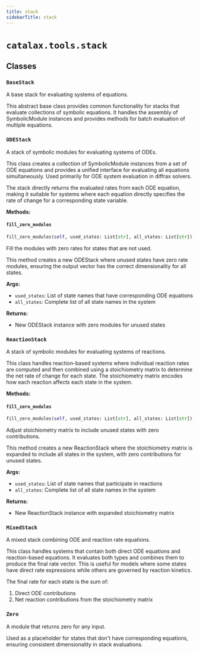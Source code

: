 ```yaml
---
title: stack
sidebarTitle: stack
---
```


# `catalax.tools.stack`

## Classes

### `BaseStack` <sup><a href="https://github.com/JR-1991/Catalax/blob/master/catalax/tools/stack.py#L19" target="_blank"><Icon icon="github" style="width: 14px; height: 14px;" /></a></sup>


A base stack for evaluating systems of equations.

This abstract base class provides common functionality for stacks that evaluate
collections of symbolic equations. It handles the assembly of SymbolicModule
instances and provides methods for batch evaluation of multiple equations.


### `ODEStack` <sup><a href="https://github.com/JR-1991/Catalax/blob/master/catalax/tools/stack.py#L116" target="_blank"><Icon icon="github" style="width: 14px; height: 14px;" /></a></sup>


A stack of symbolic modules for evaluating systems of ODEs.

This class creates a collection of SymbolicModule instances from a set of ODE
equations and provides a unified interface for evaluating all equations
simultaneously. Used primarily for ODE system evaluation in diffrax solvers.

The stack directly returns the evaluated rates from each ODE equation,
making it suitable for systems where each equation directly specifies
the rate of change for a corresponding state variable.


**Methods:**

#### `fill_zero_modules` <sup><a href="https://github.com/JR-1991/Catalax/blob/master/catalax/tools/stack.py#L164" target="_blank"><Icon icon="github" style="width: 14px; height: 14px;" /></a></sup>

```python
fill_zero_modules(self, used_states: List[str], all_states: List[str]) -> Self
```

Fill the modules with zero rates for states that are not used.

This method creates a new ODEStack where unused states have zero rate modules,
ensuring the output vector has the correct dimensionality for all states.

**Args:**
- `used_states`: List of state names that have corresponding ODE equations
- `all_states`: Complete list of all state names in the system

**Returns:**
- New ODEStack instance with zero modules for unused states


### `ReactionStack` <sup><a href="https://github.com/JR-1991/Catalax/blob/master/catalax/tools/stack.py#L192" target="_blank"><Icon icon="github" style="width: 14px; height: 14px;" /></a></sup>


A stack of symbolic modules for evaluating systems of reactions.

This class handles reaction-based systems where individual reaction rates
are computed and then combined using a stoichiometry matrix to determine
the net rate of change for each state. The stoichiometry matrix encodes
how each reaction affects each state in the system.


**Methods:**

#### `fill_zero_modules` <sup><a href="https://github.com/JR-1991/Catalax/blob/master/catalax/tools/stack.py#L240" target="_blank"><Icon icon="github" style="width: 14px; height: 14px;" /></a></sup>

```python
fill_zero_modules(self, used_states: List[str], all_states: List[str]) -> Self
```

Adjust stoichiometry matrix to include unused states with zero contributions.

This method creates a new ReactionStack where the stoichiometry matrix is expanded
to include all states in the system, with zero contributions for unused states.

**Args:**
- `used_states`: List of state names that participate in reactions
- `all_states`: Complete list of all state names in the system

**Returns:**
- New ReactionStack instance with expanded stoichiometry matrix


### `MixedStack` <sup><a href="https://github.com/JR-1991/Catalax/blob/master/catalax/tools/stack.py#L272" target="_blank"><Icon icon="github" style="width: 14px; height: 14px;" /></a></sup>


A mixed stack combining ODE and reaction rate equations.

This class handles systems that contain both direct ODE equations and
reaction-based equations. It evaluates both types and combines them
to produce the final rate vector. This is useful for models where some
states have direct rate expressions while others are governed by
reaction kinetics.

The final rate for each state is the sum of:
1. Direct ODE contributions
2. Net reaction contributions from the stoichiometry matrix


### `Zero` <sup><a href="https://github.com/JR-1991/Catalax/blob/master/catalax/tools/stack.py#L372" target="_blank"><Icon icon="github" style="width: 14px; height: 14px;" /></a></sup>


A module that returns zero for any input.

Used as a placeholder for states that don't have corresponding equations,
ensuring consistent dimensionality in stack evaluations.


